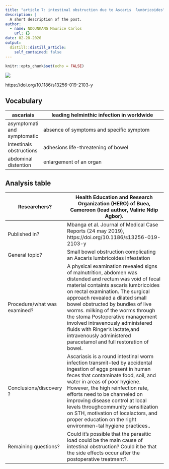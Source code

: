 ```yaml
---
title: "article 7: intestinal obstruction due to Ascaris  lumbricoides"
description: |
  A short description of the post.
author:
  - name: NDOUNKANG Maurice Carlos
    url: {}
date: 02-28-2020
output:
  distill::distill_article:
    self_contained: false
---
```


```r
knitr::opts_chunk$set(echo = FALSE)
```
![](image/Distended-small-bowel-obstructed-by-bundles-of-Ascaris-lumbricoides-worms.png)

https://doi.org/10.1186/s13256-019-2103-y

## Vocabulary

| ascariais                           |   leading helminthic infection in worldwide                                                                                                                                                                                                                                                                                                                                                   |
| -------------------------- | ------------------------------------------------------------------------------------------------------------------------------------------------------- |
| asymptomati and symptomatic                 | absence of symptoms and specific symptom                                                                                                                |
| Intestinals obstructions                    |adhesions life-threatening of bowel                                                                                                                                                                           |
| abdominal distention                       |enlargement of an organ                                                                                                                                 |
## Analysis table
                                                                                                                                                            
| Researchers?                                   | Health Education and Research Organization (HERO) of Buea, Cameroon (lead author, Valirie Ndip Agbor).                                                                                                                                                                                                                                                                                                                                                                                          |
| ---------------------------- | ------------------------------------------------------------------------------------------------------------------------------------------------------------------------------------------------------------------------------------------------------------------------------------------------------------------------------------------------------------------------------------------------------------------------------------------------------------------------------------------------------------------------------------------------------------------------------------------------------------------------------------------------------- |
| Published in?                                   | Mbanga et al. Journal of Medical Case Reports (24 may 2019),   https://doi.org/10.1186/s13256-019-2103-y                                                                                                                                                                                                                                                                                                                     |
| General topic?                                  | Small bowel obstruction complicating an Ascaris lumbricoides infestation                                                                                                                                                                                                                                                                                                     |
| Procedure/what was examined?                    | A physical  examination  revealed signs of malnutrition, abdomen was distended and rectum was void of fecal material containts ascaris lumbricoides on rectal examination. The surgical approach revealed a dilated small bowel obstructed by bundles of live worms. milking of the worms through the stoma Postoperative management involved intravenously administered fluids with Ringer’s lactate,and intravenously administered paracetamol and full restoration of bowel.                                                                                                                                                                                                                                                                                                                                                                                                                                           |
| Conclusions/discovery ?                         | Ascariasis is a round intestinal worm infection transmit-ted by accidental ingestion of eggs present in human feces that contaminate food, soil, and water in areas of poor hygiene. However,  the high reinfection rate, efforts need to be channeled on improving  disease  control  at  local  levels  throughcommunity sensitization on STH, motivation of localactors, and proper education on the right environmen-tal hygiene practices..                                                                                                                                                                                                                                                                                                                                                                       |
| Remaining questions?                           | Could it's possible that the parasitic load could be the main cause of intestinal obstruction? Could it be that the side effects occur after the postoperative treatment?.                                                                                                                                                                                                                                                                                                                                                                                                                                                                                                                                     |

